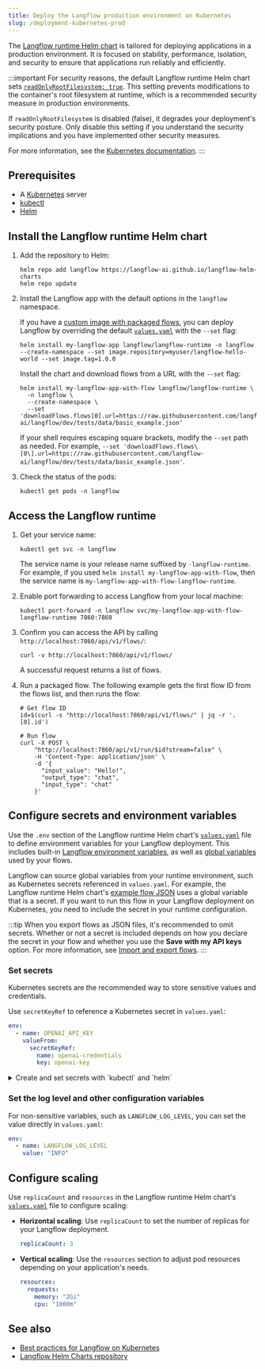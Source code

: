 ```yaml
---
title: Deploy the Langflow production environment on Kubernetes
slug: /deployment-kubernetes-prod
---
```



The [Langflow runtime Helm chart](https://github.com/langflow-ai/langflow-helm-charts/blob/main/charts/langflow-runtime) is tailored for deploying applications in a production environment. It is focused on stability, performance, isolation, and security to ensure that applications run reliably and efficiently.

:::important
For security reasons, the default Langflow runtime Helm chart sets [`readOnlyRootFilesystem: true`](https://github.com/langflow-ai/langflow-helm-charts/blob/main/charts/langflow-runtime/values.yaml#L46). This setting prevents modifications to the container's root filesystem at runtime, which is a recommended security measure in production environments.

If `readOnlyRootFilesystem` is disabled (false), it degrades your deployment's security posture. Only disable this setting if you understand the security implications and you have implemented other security measures.

For more information, see the [Kubernetes documentation](https://kubernetes.io/docs/tasks/configure-pod-container/security-context/).
:::

## Prerequisites

- A [Kubernetes](https://kubernetes.io/docs/setup/) server
- [kubectl](https://kubernetes.io/docs/tasks/tools/#kubectl)
- [Helm](https://helm.sh/docs/intro/install/)

## Install the Langflow runtime Helm chart

1. Add the repository to Helm:

    ```shell
    helm repo add langflow https://langflow-ai.github.io/langflow-helm-charts
    helm repo update
    ```

2. Install the Langflow app with the default options in the `langflow` namespace.

    <Tabs groupId="">
    <TabItem value="Install chart with custom image" label="Install chart with custom image" default>

    If you have a [custom image with packaged flows](/deployment-docker#package-your-flow-as-a-docker-image), you can deploy Langflow by overriding the default [`values.yaml`](https://github.com/langflow-ai/langflow-helm-charts/blob/main/charts/langflow-runtime/values.yaml) with the `--set` flag:

    ```shell
    helm install my-langflow-app langflow/langflow-runtime -n langflow --create-namespace --set image.repository=myuser/langflow-hello-world --set image.tag=1.0.0
    ```

    </TabItem>
    <TabItem value="Install chart and download flow" label="Install chart and download flow">

    Install the chart and download flows from a URL with the `--set` flag:

    ```shell
    helm install my-langflow-app-with-flow langflow/langflow-runtime \
      -n langflow \
      --create-namespace \
      --set 'downloadFlows.flows[0].url=https://raw.githubusercontent.com/langflow-ai/langflow/dev/tests/data/basic_example.json'
    ```

    If your shell requires escaping square brackets, modify the `--set` path as needed.
    For example, `--set 'downloadFlows.flows\[0\].url=https://raw.githubusercontent.com/langflow-ai/langflow/dev/tests/data/basic_example.json'`.

    </TabItem>
    </Tabs>

3. Check the status of the pods:

    ```shell
    kubectl get pods -n langflow
    ```

## Access the Langflow runtime

1. Get your service name:

    ```shell
    kubectl get svc -n langflow
    ```

    The service name is your release name suffixed by `-langflow-runtime`. For example, if you used `helm install my-langflow-app-with-flow`, then the service name is `my-langflow-app-with-flow-langflow-runtime`.

2. Enable port forwarding to access Langflow from your local machine:

    ```shell
    kubectl port-forward -n langflow svc/my-langflow-app-with-flow-langflow-runtime 7860:7860
    ```

3. Confirm you can access the API by calling `http://localhost:7860/api/v1/flows/`:

    ```shell
    curl -v http://localhost:7860/api/v1/flows/
    ```

    A successful request returns a list of flows.

4. Run a packaged flow.
The following example gets the first flow ID from the flows list, and then runs the flow:

    ```shell
    # Get flow ID
    id=$(curl -s "http://localhost:7860/api/v1/flows/" | jq -r '.[0].id')

    # Run flow
    curl -X POST \
        "http://localhost:7860/api/v1/run/$id?stream=false" \
        -H 'Content-Type: application/json' \
        -d '{
          "input_value": "Hello!",
          "output_type": "chat",
          "input_type": "chat"
        }'
    ```

## Configure secrets and environment variables

Use the `.env` section of the Langflow runtime Helm chart's [`values.yaml`](https://github.com/langflow-ai/langflow-helm-charts/blob/main/charts/langflow-runtime/values.yaml) file to define environment variables for your Langflow deployment.
This includes built-in [Langflow environment variables](/environment-variables), as well as [global variables](/configuration-global-variables) used by your flows.

Langflow can source global variables from your runtime environment, such as Kubernetes secrets referenced in `values.yaml`.
For example, the Langflow runtime Helm chart's [example flow JSON](https://raw.githubusercontent.com/langflow-ai/langflow-helm-charts/refs/heads/main/examples/flows/basic-prompting-hello-world.json) uses a global variable that is a secret.
If you want to run this flow in your Langflow deployment on Kubernetes, you need to include the secret in your runtime configuration.

:::tip
When you export flows as JSON files, it's recommended to omit secrets.
Whether or not a secret is included depends on how you declare the secret in your flow and whether you use the **Save with my API keys** option.
For more information, see [Import and export flows](/concepts-flows-import).
:::

### Set secrets

Kubernetes secrets are the recommended way to store sensitive values and credentials.

Use `secretKeyRef` to reference a Kubernetes secret in `values.yaml`:

```yaml
env:
  - name: OPENAI_API_KEY
    valueFrom:
      secretKeyRef:
        name: openai-credentials
        key: openai-key
```

<details>
<summary>Create and set secrets with `kubectl` and `helm`</summary>

You can use `kubectl` and `helm` commands to create and set secrets:

1. Create a secret:

    ```shell
    kubectl create secret generic openai-credentials \
      --namespace langflow \
      --from-literal=OPENAI_API_KEY=sk...
    ```

2. Verify the secret exists:

    ```shell
    kubectl get secrets -n langflow openai-credentials
    ```

    The result is encrypted.

3. Upgrade the Helm release to use the secret:

    ```shell
    helm upgrade my-langflow-app-image langflow/langflow-runtime -n langflow \
      --reuse-values \
      --set "extraEnv[0].name=OPENAI_API_KEY" \
      --set "extraEnv[0].valueFrom.secretKeyRef.name=openai-credentials" \
      --set "extraEnv[0].valueFrom.secretKeyRef.key=OPENAI_API_KEY"
    ```

    Escape square brackets if required by your shell.

</details>

### Set the log level and other configuration variables

For non-sensitive variables, such as `LANGFLOW_LOG_LEVEL`, you can set the value directly in `values.yaml`:

```yaml
env:
  - name: LANGFLOW_LOG_LEVEL
    value: "INFO"
```

## Configure scaling

Use `replicaCount` and `resources` in the Langflow runtime Helm chart's [`values.yaml`](https://github.com/langflow-ai/langflow-helm-charts/blob/main/charts/langflow-runtime/values.yaml) file to configure scaling:

* **Horizontal scaling**: Use `replicaCount` to set the number of replicas for your Langflow deployment.

    ```yaml
    replicaCount: 3
    ```

* **Vertical scaling**: Use the `resources` section to adjust pod resources depending on your application's needs.

    ```yaml
    resources:
      requests:
        memory: "2Gi"
        cpu: "1000m"
    ```

## See also

* [Best practices for Langflow on Kubernetes](/deployment-prod-best-practices)
* [Langflow Helm Charts repository](https://github.com/langflow-ai/langflow-helm-charts)